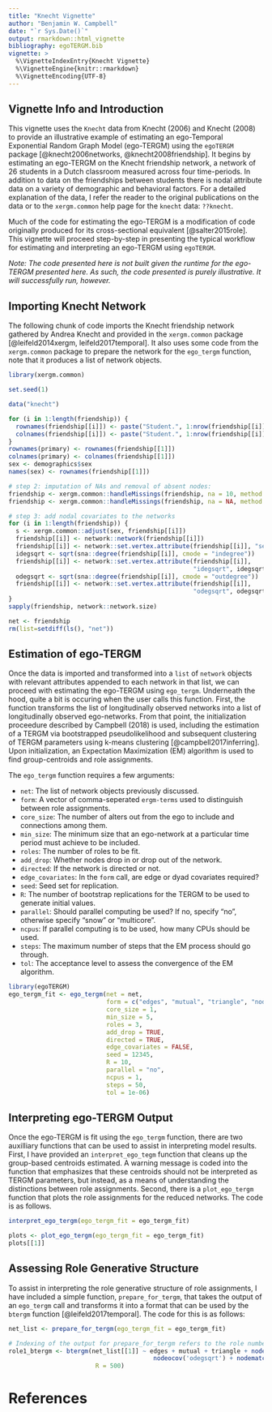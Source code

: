 ```yaml
---
title: "Knecht Vignette"
author: "Benjamin W. Campbell"
date: "`r Sys.Date()`"
output: rmarkdown::html_vignette
bibliography: egoTERGM.bib
vignette: >
  %\VignetteIndexEntry{Knecht Vignette}
  %\VignetteEngine{knitr::rmarkdown}
  %\VignetteEncoding{UTF-8}
---
```


## Vignette Info and Introduction
  This vignette uses the `Knecht` data from Knecht (2006) and Knecht (2008) to provide an illustrative example of estimating an ego-Temporal Exponential Random Graph Model (ego-TERGM) using the `egoTERGM` package [@knecht2006networks, @knecht2008friendship].  It begins by estimating an ego-TERGM on the Knecht friendship network, a network of 26 students in a Dutch classroom measured across four time-periods.  In addition to data on the friendships between students there is nodal attribute data on a variety of demographic and behavioral factors.  For a detailed explanation of the data, I refer the reader to the original publications on the data or to the `xergm.common` help page for the `knecht` data: `??knecht`.  

Much of the code for estimating the ego-TERGM is a modification of code originally produced for its cross-sectional equivalent [@salter2015role]. This vignette will proceed step-by-step in presenting the typical workflow for estimating and interpreting an ego-TERGM using `egoTERGM`.  

*Note: The code presented here is not built given the runtime for the ego-TERGM presented here.  As such, the code presented is purely illustrative.  It will successfully run, however.* 
  
## Importing Knecht Network
  
  The following chunk of code imports the Knecht friendship network gathered by Andrea Knecht and provided in the `xergm.common` package [@leifeld2014xergm, leifeld2017temporal].  It also uses some code from the `xergm.common` package to prepare the network for the `ego_tergm` function, note that it produces a list of network objects.

```r
library(xergm.common)

set.seed(1)

data("knecht")

for (i in 1:length(friendship)) {
  rownames(friendship[[i]]) <- paste("Student.", 1:nrow(friendship[[i]]), sep="")
  colnames(friendship[[i]]) <- paste("Student.", 1:nrow(friendship[[i]]), sep="")
}
rownames(primary) <- rownames(friendship[[1]])
colnames(primary) <- colnames(friendship[[1]])
sex <- demographics$sex
names(sex) <- rownames(friendship[[1]])

# step 2: imputation of NAs and removal of absent nodes:
friendship <- xergm.common::handleMissings(friendship, na = 10, method = "remove")
friendship <- xergm.common::handleMissings(friendship, na = NA, method = "fillmode")

# step 3: add nodal covariates to the networks
for (i in 1:length(friendship)) {
  s <- xergm.common::adjust(sex, friendship[[i]])
  friendship[[i]] <- network::network(friendship[[i]])
  friendship[[i]] <- network::set.vertex.attribute(friendship[[i]], "sex", s)
  idegsqrt <- sqrt(sna::degree(friendship[[i]], cmode = "indegree"))
  friendship[[i]] <- network::set.vertex.attribute(friendship[[i]],
                                                   "idegsqrt", idegsqrt)
  odegsqrt <- sqrt(sna::degree(friendship[[i]], cmode = "outdegree"))
  friendship[[i]] <- network::set.vertex.attribute(friendship[[i]],
                                                   "odegsqrt", odegsqrt)
}
sapply(friendship, network::network.size)

net <- friendship
rm(list=setdiff(ls(), "net"))

```

## Estimation of ego-TERGM
Once the data is imported and transformed into a `list` of `network` objects with relevant attributes appended to each network in that list, we can proceed with estimating the ego-TERGM using `ego_tergm`.  Underneath the hood, quite a bit is occuring when the user calls this function.  First, the function transforms the list of longitudinally observed networks into a list of longitudinally observed ego-networks.  From that point, the initialization proceedure described by Campbell (2018) is used, including the estimation of a TERGM via bootstrapped pseudolikelihood and subsequent clustering of TERGM parameters using k-means clustering [@campbell2017inferring].  Upon initialization, an Expectation Maximization (EM) algorithm is used to find group-centroids and role assignments.  

The `ego_tergm` function requires a few arguments:

* `net`: The list of network objects previously discussed.
* `form`: A vector of comma-seperated `ergm-terms` used to distinguish between role assignments.
* `core_size`: The number of alters out from the ego to include and connections among them.
* `min_size`: The minimum size that an ego-network at a particular time period must achieve to be included.
* `roles`: The number of roles to be fit.
* `add_drop`: Whether nodes drop in or drop out of the network.
* `directed`: If the network is directed or not.
* `edge_covariates`: In the `form` call, are edge or dyad covariates required?
* `seed`: Seed set for replication.
* `R`: The number of bootstrap replications for the TERGM to be used to generate initial values.
* `parallel`: Should parallel computing be used? If no, specify "no", otherwise specify "snow" or "multicore".
* `ncpus`: If parallel computing is to be used, how many CPUs should be used.
* `steps`: The maximum number of steps that the EM process should go through.
* `tol`: The acceptance level to assess the convergence of the EM algorithm.

```r
library(egoTERGM)
ego_tergm_fit <- ego_tergm(net = net,
                           form = c("edges", "mutual", "triangle", "nodeicov('idegsqrt')", "nodeocov('odegsqrt')",  "nodematch('sex')"),
                           core_size = 1,
                           min_size = 5,
                           roles = 3,
                           add_drop = TRUE,
                           directed = TRUE,
                           edge_covariates = FALSE,
                           seed = 12345,
                           R = 10,
                           parallel = "no",
                           ncpus = 1,
                           steps = 50,
                           tol = 1e-06)

```

## Interpreting ego-TERGM Output
Once the ego-TERGM is fit using the `ego_tergm` function, there are two auxilliary functions that can be used to assist in interpreting model results.  First, I have provided an `interpret_ego_tegm` function that cleans up the group-based centroids estimated.  A warning message is coded into the function that emphasizes that these centroids should not be interpreted as TERGM parameters, but instead, as a means of understanding the distinctions between role assignments.  Second, there is a `plot_ego_tergm` function that plots the role assignments for the reduced networks.  The code is as follows.
```r
interpret_ego_tergm(ego_tergm_fit = ego_tergm_fit)

plots <- plot_ego_tergm(ego_tergm_fit = ego_tergm_fit)
plots[[1]]

```

## Assessing Role Generative Structure
To assist in interpreting the role generative structure of role assignments, I have included a simple function, `prepare_for_tergm`, that takes the output of an `ego_tergm` call and transforms it into a format that can be used by the `btergm` function [@leifeld2017temporal].  The code for this is as follows:
```r
net_list <- prepare_for_tergm(ego_tergm_fit = ego_tergm_fit)

# Indexing of the output for prepare_for_tergm refers to the role numbering from initial ego_tergm_fit
role1_btergm <- btergm(net_list[[1]] ~ edges + mutual + triangle + nodeicov('idegsqrt') +
                                        nodeocov('odegsqrt') + nodematch('sex'),
                        R = 500)

```


# References

